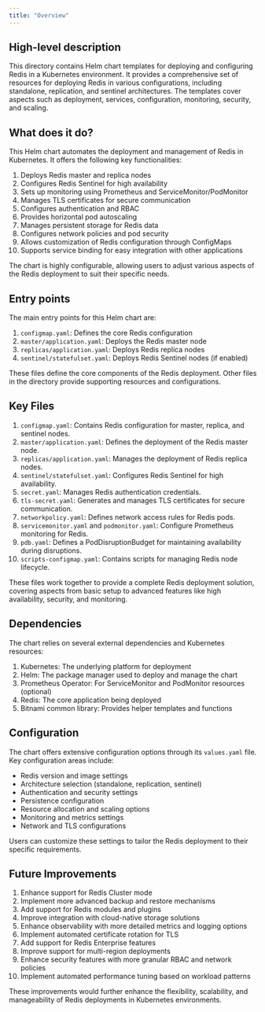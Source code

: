 ```yaml
---
title: "Overview"
---
```


## High-level description
This directory contains Helm chart templates for deploying and configuring Redis in a Kubernetes environment. It provides a comprehensive set of resources for deploying Redis in various configurations, including standalone, replication, and sentinel architectures. The templates cover aspects such as deployment, services, configuration, monitoring, security, and scaling.

## What does it do?
This Helm chart automates the deployment and management of Redis in Kubernetes. It offers the following key functionalities:

1. Deploys Redis master and replica nodes
2. Configures Redis Sentinel for high availability
3. Sets up monitoring using Prometheus and ServiceMonitor/PodMonitor
4. Manages TLS certificates for secure communication
5. Configures authentication and RBAC
6. Provides horizontal pod autoscaling
7. Manages persistent storage for Redis data
8. Configures network policies and pod security
9. Allows customization of Redis configuration through ConfigMaps
10. Supports service binding for easy integration with other applications

The chart is highly configurable, allowing users to adjust various aspects of the Redis deployment to suit their specific needs.

## Entry points
The main entry points for this Helm chart are:

1. `configmap.yaml`: Defines the core Redis configuration
2. `master/application.yaml`: Deploys the Redis master node
3. `replicas/application.yaml`: Deploys Redis replica nodes
4. `sentinel/statefulset.yaml`: Deploys Redis Sentinel nodes (if enabled)

These files define the core components of the Redis deployment. Other files in the directory provide supporting resources and configurations.

## Key Files
1. `configmap.yaml`: Contains Redis configuration for master, replica, and sentinel nodes.
2. `master/application.yaml`: Defines the deployment of the Redis master node.
3. `replicas/application.yaml`: Manages the deployment of Redis replica nodes.
4. `sentinel/statefulset.yaml`: Configures Redis Sentinel for high availability.
5. `secret.yaml`: Manages Redis authentication credentials.
6. `tls-secret.yaml`: Generates and manages TLS certificates for secure communication.
7. `networkpolicy.yaml`: Defines network access rules for Redis pods.
8. `servicemonitor.yaml` and `podmonitor.yaml`: Configure Prometheus monitoring for Redis.
9. `pdb.yaml`: Defines a PodDisruptionBudget for maintaining availability during disruptions.
10. `scripts-configmap.yaml`: Contains scripts for managing Redis node lifecycle.

These files work together to provide a complete Redis deployment solution, covering aspects from basic setup to advanced features like high availability, security, and monitoring.

## Dependencies
The chart relies on several external dependencies and Kubernetes resources:

1. Kubernetes: The underlying platform for deployment
2. Helm: The package manager used to deploy and manage the chart
3. Prometheus Operator: For ServiceMonitor and PodMonitor resources (optional)
4. Redis: The core application being deployed
5. Bitnami common library: Provides helper templates and functions

## Configuration
The chart offers extensive configuration options through its `values.yaml` file. Key configuration areas include:

- Redis version and image settings
- Architecture selection (standalone, replication, sentinel)
- Authentication and security settings
- Persistence configuration
- Resource allocation and scaling options
- Monitoring and metrics settings
- Network and TLS configurations

Users can customize these settings to tailor the Redis deployment to their specific requirements.

## Future Improvements
1. Enhance support for Redis Cluster mode
2. Implement more advanced backup and restore mechanisms
3. Add support for Redis modules and plugins
4. Improve integration with cloud-native storage solutions
5. Enhance observability with more detailed metrics and logging options
6. Implement automated certificate rotation for TLS
7. Add support for Redis Enterprise features
8. Improve support for multi-region deployments
9. Enhance security features with more granular RBAC and network policies
10. Implement automated performance tuning based on workload patterns

These improvements would further enhance the flexibility, scalability, and manageability of Redis deployments in Kubernetes environments.